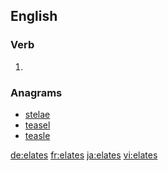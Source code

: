 ==English==

===Verb===
{{head|en}}

# {{en-third-person singular of|elate}}

===Anagrams===
* [[stelae#English|stelae]]
* [[teasel#English|teasel]]
* [[teasle#English|teasle]]

[[de:elates]]
[[fr:elates]]
[[ja:elates]]
[[vi:elates]]